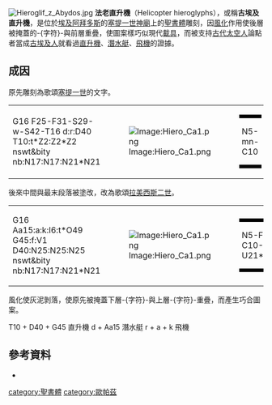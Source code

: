 [[File:Hieroglif_z_Abydos.jpg|thumb]]
'''法老直升機'''（Helicopter hieroglyphs），或稱'''古埃及直升機'''，是位於[[埃及|埃及]][[阿拜多斯|阿拜多斯]]的[[塞提一世|塞提一世]][[埃及神廟|神廟]]上的[[聖書體|聖書體]]雕刻，因[[風化|風化]]作用使後層被掩蓋的-{字符}-與前層重疊，使圖案樣巧似現代[[載具|載具]]，而被支持[[古代太空人|古代太空人]]論點者當成[[古埃及人|古埃及人]]就看過[[直升機|直升機]]、[[潛水艇|潛水艇]]、[[飛機|飛機]]的證據。

== 成因 ==
原先雕刻為歌頌[[塞提一世|塞提一世]]的文字。
{| border="0" cellspacing="0" cellpadding="0"
|<hiero>G16 F25-F31-S29-w-S42-T16 d:r:D40 T10:t*Z2:Z2*Z2 nswt&bity nb:N17:N17:N21*N21</hiero>
|[[Image:Hiero_Ca1.png|Image:Hiero_Ca1.png]]
|
{|border="0" cellspacing="0" cellpadding="0"
| style="height: 2px; background-color: #000000;" |
|-
| style="height: 45px; padding: 0px 5px 0px 5px;" | <hiero>N5-mn-C10</hiero>
|-
| style="height: 2px; background-color: #000000;" |
|}
| align="center" valign="middle" | [[Image:Hiero_Ca2.png|Image:Hiero_Ca2.png]]
|}

後來中間與最末段落被塗改，改為歌頌[[拉美西斯二世|拉美西斯二世]]。

{| border="0" cellspacing="0" cellpadding="0"
|<hiero>G16 Aa15:a:k:I6:t*O49 G45:f:V1 D40:N25:N25:N25 nswt&bity nb:N17:N17:N21*N21</hiero>
|[[Image:Hiero_Ca1.png|Image:Hiero_Ca1.png]]
|
{|border="0" cellspacing="0" cellpadding="0"
| style="height: 2px; background-color: #000000;" |
|-
| style="height: 45px; padding: 0px 5px 0px 5px;" | <hiero>N5-F12-C10-U21*N5:n</hiero>
|-
| style="height: 2px; background-color: #000000;" |
|}
| align="center" valign="middle" | [[Image:Hiero_Ca2.png|Image:Hiero_Ca2.png]]
|}

風化使灰泥剝落，使原先被掩蓋下層-{字符}-與上層-{字符}-重疊，而產生巧合圖案。

<hiero>T10 + D40 + G45</hiero>
直升機
<hiero>d + Aa15</hiero>
潛水艇
<hiero>r + a + k</hiero>
飛機

==參考資料==
*{{Cite book|url=https://books.google.de/books?id=yHGt8Y-Fr5QC&pg=PT463|publisher=Heyne Verlag|date=2011-03-04|isbn=978-3-641-06177-7|language=de|first=Sascha|last=Mamczak|first2=Wolfgang|last2=Jeschke|title=Das Science Fiction Jahr 2010|pages=463|access-date=2021-04-16|archive-date=2021-04-17|archive-url=https://web.archive.org/web/20210417174645/https://books.google.de/books?id=yHGt8Y-Fr5QC&pg=PT463|dead-url=no}}

[[category:聖書體|category:聖書體]]
[[category:歐帕茲|category:歐帕茲]]